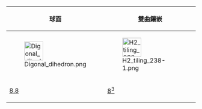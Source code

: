 {| class="wikitable"
|-
!球面
!colspan=7|雙曲鑲嵌
|- style="text-align:center;"
|[[File:Digonal_dihedron.png|50px]]
|[[File:H2 tiling 238-1.png|50px]]
|[[File:H2 tiling 248-1.png|50px]]
|[[File:H2 tiling 258-1.png|50px]]
|[[File:H2 tiling 268-1.png|50px]]
|[[File:H2 tiling 278-1.png|50px]]
|[[File:H2 tiling 288-4.png|50px]]
|[[File:H2 tiling 28i-4.png|50px]]
|- style="text-align:center;"
|[[二面體|8.8]]
|[[正八邊形鑲嵌|8<sup>3</sup>]]
|[[四階八邊形鑲嵌|8<sup>4</sup>]]
|[[五階八邊形鑲嵌|8<sup>5</sup>]]
|[[六階八邊形鑲嵌|8<sup>6</sup>]]
|[[七階八邊形鑲嵌|8<sup>7</sup>]]
|[[八階八邊形鑲嵌|8<sup>8</sup>]]
|...[[無限階八邊形鑲嵌|8<sup>&infin;</sup>]]
|}